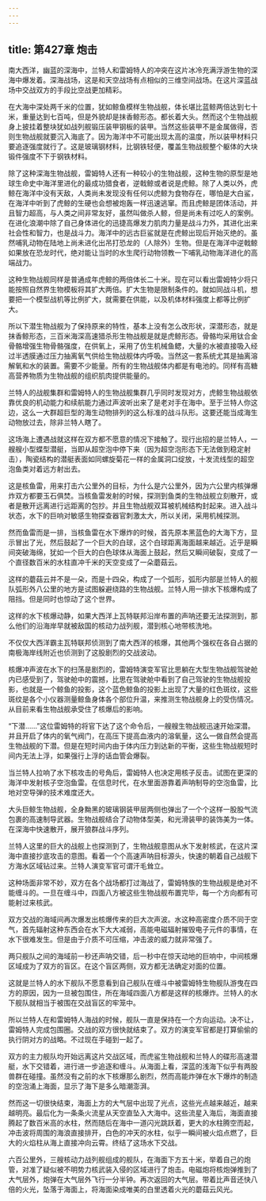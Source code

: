```yaml
---
---
---
```

title: 第427章 炮击
---



南大西洋，幽蓝的深海中，兰特人和雷姆特人的冲突在这片冰冷充满浮游生物的深海中爆发着。深海战场，这是和天空战场有点相似的三维空间战场。在这片深蓝战场中交战双方的手段比空战更加精彩。

在大海中深处两千米的位置，犹如鲸鱼模样生物战舰，体长堪比蓝鲸两倍达到七十米，重量达到七百吨，但是外貌却是抹香鲸形态。都长着大头。然而这个生物战舰身上披挂着整块犹如战列舰锻压装甲钢板的装甲。当然这些装甲不是金属做得，否则生物战舰就要沉入海底了。因为海洋中不可能出现太高的温度，所以装甲材料只要追逐强度就行了。这是玻璃钢材料，比钢铁轻便，覆盖生物战舰整个躯体的大块锻件强度不下于钢铁材料。

除了这种深海生物战舰，雷姆特人还有一种较小的生物战舰，这种生物的原型是地球生命史中海洋里进化的最成功猎食者，逆戟鲸或者说是虎鲸。除了人类以外，虎鲸在海洋中没有天敌，人类尚未发现没有任何以虎鲸为食物存在，哪怕是大白鲨，在海洋中听到了虎鲸的生硬也会想被炮轰一样迅速逃窜。而且虎鲸是团体活动，并且智力超高，与人类之间非常友好，虽然叫做杀人鲸，但是尚未有过吃人的案例。在进化浪潮中除了自己身体进化的迅捷高爆发力肌肉力量是战斗力外，其进化出来社会性和智力，也是战斗力。海洋中的远古巨鲨就是在虎鲸出现后开始灭绝的。虽然哺乳动物在陆地上尚未进化出吊打恐龙的（人除外）生物。但是在海洋中逆戟鲸如果放在恐龙时代，绝对能让当时的水生爬行动物领教一下哺乳动物海洋进化的高端战力。

这种生物战舰同样是普通成年虎鲸的两倍体长二十米。现在可以看出雷姆特少将只能按照自然界生物模板将其扩大两倍。扩大生物是限制条件的。就如同战斗机，想要把一个模型战机等比例扩大，就需要在供能，以及机体材料强度上都等比例扩大。

所以下潜生物战舰为了保持原来的特性，基本上没有怎么改形状，深潜形态，就是抹香鲸形态，三百米海深高速猎杀形生物战舰是就是虎鲸形态。骨骼均采用钛合金骨骼增强生物骨骼强度，在供氧上，采用了仿生机械鱼鳃，大量的水被直接吸入经过半透膜通过压力抽离氧气供给生物战舰体内呼吸。当然这一套系统尤其是抽离溶解氧和水的装置。需要不少能量。所有的生物战舰体内都是有电池的。同样有高糖高营养物质为生物战舰的组织肌肉提供能量的。

兰特人的战舰集群和雷姆特人的生物战舰集群几乎同时发现对方，虎鲸生物战舰依靠优良的机动能力和续航能力通过声波听出来了是老对手在海中。至于兰特人你这边，这么一大群超巨型的海生动物排列的这么标准的战斗队形。这要还能当成海生动物放过去，除非兰特人瞎了。

这场海上遭遇战就这样在双方都不愿意的情况下接触了。现行出招的是兰特人，一艘艘小型蝶型潜艇，当即从超空泡中停下来（因为超空泡形态下无法做到稳定射击），陶瓷结构的潜艇表面如同螺旋菊花一样的金属洞口绽放，十发流线型的超空泡鱼类对着远方射出去。

这是核鱼雷，用来打击六公里外的目标，为什么是六公里外，因为六公里内核弹爆炸双方都要玉石俱焚。当核鱼雷发射的时候，探测到鱼类的生物战舰立刻散开，或者是散开远离进行远距离的包抄。并且生物战舰双耳被机械结构封起来。进入战斗状态，水下的巨响对敏感生物探查器官刺激太大，所以关闭，采用机械探测。

然而鱼雷而是一排，当核鱼雷在水下爆炸的时候，首先原本黑蓝色的大海下方，显示冒出了光，然后鼓起了一个巨大的白球，这个白球距离海面越来越近。近乎是瞬间突破海绵，犹如一个巨大的白色球体从海面上鼓起，然后又瞬间破裂，变成了一个直径数百米的水柱直冲千米的天空变成了一朵蘑菇云。

这样的蘑菇云并不是一朵，而是十四朵，构成了一个弧形，弧形内部是兰特人的舰队弧形外八公里的地方是试图躲避绕路的生物战舰。兰特人用一排水下核爆构成了阻挡。但是同时也惊动了这个世界。

这样的水下核爆动静，如果大西洋上瓦特联邦沿岸布置的声呐还要无法探测到，那么他们的沿海岸早就被敌国的核动力战列舰，潜到核心地带核洗地。

不仅仅大西洋霸主瓦特联邦侦测到了南大西洋的核爆，其他两个强权在各自占据的南极海岸线附近也侦测到了这股剧烈的交战波动。

核爆冲声波在水下的扫荡是剧烈的，雷姆特演变军官比思躺在大型生物战舰驾驶舱内已感受到了，驾驶舱中的震撼，比思在驾驶舱中看到了自己驾驶的生物战舰投影，也就是一个鲸鱼的投影，这个蓝色鲸鱼的投影上出现了大量的红色斑纹，这些斑纹是各个小仪器测量鲸鱼身体各个部位升温，来推测生物战舰身上的受伤情况。从目前来看生物战舰承受住了核爆后的影响。

“下潜……”这位雷姆特的将官下达了这个命令后，一艘艘生物战舰迅速开始深潜。并且开启了体内的氧气阀门，在高压下提高血液内的溶氧量，这么一做自然会提高生物战舰的下潜。但是在短时间内由于体内压力到达新的平衡，这些生物战舰短时间内无法上浮，如果强行上浮的话血管会爆裂。

当兰特人拉响了水下核攻击的号角后，雷姆特人也决定用核子反击。试图在更深的海洋中发射核子空泡鱼雷。在信息时代，在水里面游靠着声呐制导的空泡鱼雷，比地对空导弹的技术难度还大。

大头巨鲸生物战舰，全身黝黑的玻璃钢装甲层两侧也弹出了一个个这样一股股气流包裹的高速制导武器。生物战舰结合了动物体型美，和光滑装甲的装饰美为一体。在深海中快速散开，展开狼群战斗序列。

兰特人这里的巨大的战舰上也探测到了，生物战舰意图从水下发射核武，在这片深海中直接抄底攻击的意图。看着一个个高速声呐目标源头，快速的朝着自己战舰下方海水区域钻过来。兰特人演变军官可谓汗毛耸立。

这种场面非常不妙，双方在各个战场都打过海战了，雷姆特族的生物战舰是绝对不能缠斗的。一旦在缠斗中，四面八方被这些生物战舰布置完毕，每一个方向都有可能射过来核武。

双方交战的海域间再次爆发出核爆传来的巨大次声波。水这种高密度介质不同于空气，首先辐射这种东西会在水下大大减弱，高能电磁辐射摧毁电子元件的事情，在水下很难发生。但是由于介质不可压缩，冲击波的威力就非常强了。

两只舰队之间的海域前一秒还声呐交错，后一秒中在惊天动地的巨响中，中间核爆区域成为了双方的盲区。在这个盲区两侧，双方都无法确定对面的位置。

这就是兰特人的水下舰队不愿意看到自己舰队在缠斗中被雷姆特生物舰队游曳在四方的原因，因为一旦被包围住，所在海域四面八方都是这样的核爆炸。兰特人的水下舰队就相当于被围在交战盲区的牢笼中。

所以兰特人在和雷姆特人海战的时候，舰队一直是保持在一个方向运动。决不让，雷姆特人完成包围圈。交战的双方很快就结束了。双方的演变军官都是打算偷偷的执行阴对方的战略。不过现在手碰到一起了。

双方的主力舰队均开始远离这片交战区域，而虎鲨生物战舰和兰特人的碟形高速潜艇，水下交错着，进行进一步追逐和缠斗。从海面上看，深蓝的浅海下似乎有两股兽群在碰撞。虽然没有之前的水下核爆那么剧烈，然而高能炸弹在水下爆炸的制造的空泡涌上海面，显示了海下是多么暗潮澎湃。

然而这一切很快结束，海面上方的大气层中出现了光点，这些光点越来越近，越来越明亮。最后化为一条条火流星从天空直坠入大海中。这些流星入海后，海面直接腾起了数百米高的水柱，然而随后在海中一道闪光跳跃着，更大的水柱腾空而起，冲击波将周围的海浪直接排开，白色的冲天的水柱，似乎一瞬间被火焰点燃了，巨大的火焰柱从海上直接冲向云霄。终结了这场水下交战。

六百公里外，三艘核动力战列舰组成的舰队，在海面下方五十米，举着自己的炮管，对准了疑似被不明势力核武装入侵的区域进行了炮击。电磁炮将核炮弹推到了大气层外，炮弹在大气层外飞行一分半钟。再次返回的大气层。带着比声音还快八倍的火光，坠落于海面上，将海面染成唯美的白里透着火光的蘑菇云风光。